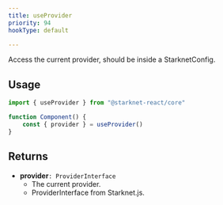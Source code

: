 ```yaml
---
title: useProvider
priority: 94
hookType: default

---
```


Access the current provider, should be inside a StarknetConfig.

## Usage

```ts
import { useProvider } from "@starknet-react/core"

function Component() {
    const { provider } = useProvider()
}
```

## Returns

 * __provider__`: ProviderInterface`
    - The current provider.
    - ProviderInterface from Starknet.js.

